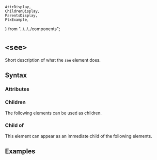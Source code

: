     AttrDisplay,
    ChildrenDisplay,
    ParentsDisplay,
    PtxExample,
} from "../../../components";

# `<see>`

Short description of what the `see` element does.

## Syntax

### Attributes

<AttrDisplay name="see" />

### Children

The following elements can be used as children.

<ChildrenDisplay name="see" />

### Child of

This element can appear as an immediate child of the following elements.

<ParentsDisplay name="see" />

## Examples

    